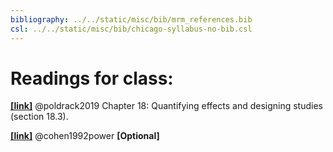 ```yaml
---
bibliography: ../../static/misc/bib/mrm_references.bib
csl: ../../static/misc/bib/chicago-syllabus-no-bib.csl
---
```



# Readings for class: 

[**[link]**](https://statsthinking21.github.io/statsthinking21-core-site/ci-effect-size-power.html#effect-sizes) @poldrack2019 Chapter 18: Quantifying effects and designing studies (section 18.3).


[**[link]**](/readings/cohen1992power.pdf) @cohen1992power **[Optional]**


